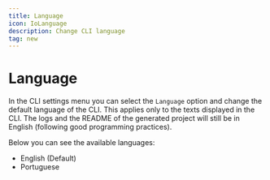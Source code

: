 ```yaml
---
title: Language
icon: IoLanguage
description: Change CLI language
tag: new
---
```


# Language

In the CLI settings menu you can select the `Language` option and change the default language of the CLI. This applies only to the texts displayed in the CLI. The logs and the README of the generated project will still be in English (following good programming practices).

Below you can see the available languages:

- English (Default)
- Portuguese